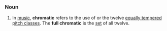 ===Noun===
#In [[music]], '''chromatic''' refers to the use of or the twelve [[equal temperament|equally tempered]] [[pitch class]]es. The '''full chromatic''' is the [[set]] of all twelve.